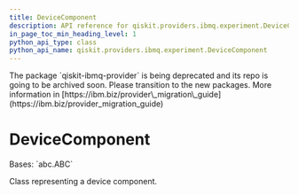 ```yaml
---
title: DeviceComponent
description: API reference for qiskit.providers.ibmq.experiment.DeviceComponent
in_page_toc_min_heading_level: 1
python_api_type: class
python_api_name: qiskit.providers.ibmq.experiment.DeviceComponent
---
```


<Admonition title="Warning" type="caution">
  The package `qiskit-ibmq-provider` is being deprecated and its repo is going to be archived soon. Please transition to the new packages. More information in [https://ibm.biz/provider\_migration\_guide](https://ibm.biz/provider_migration_guide)
</Admonition>

# DeviceComponent

<Class id="qiskit.providers.ibmq.experiment.DeviceComponent" isDedicatedPage={true} github="https://github.com/qiskit/qiskit-ibmq-provider/tree/stable/0.20/qiskit/providers/ibmq/experiment/device_component.py" signature="DeviceComponent" modifiers="class">
  Bases: `abc.ABC`

  Class representing a device component.
</Class>

